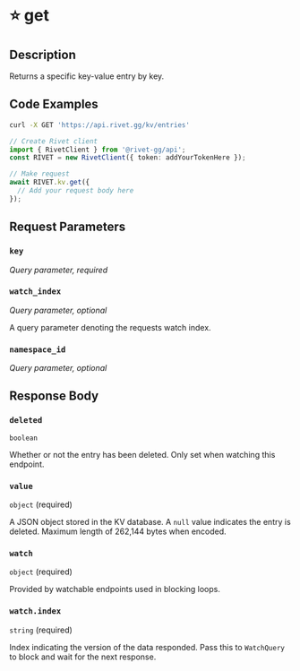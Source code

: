 

# ⭐️ get

## Description

Returns a specific key-value entry by key.


## Code Examples

<CodeGroup title='Request' tag='GET' label='https://api.rivet.gg/kv/entries'>

```bash {{ "title": "cURL" }}
curl -X GET 'https://api.rivet.gg/kv/entries'
```

```ts
// Create Rivet client
import { RivetClient } from '@rivet-gg/api';
const RIVET = new RivetClient({ token: addYourTokenHere });

// Make request
await RIVET.kv.get({
  // Add your request body here
});
```

</CodeGroup>


## Request Parameters


### `key`

_Query parameter, required_





### `watch_index`

_Query parameter, optional_


A query parameter denoting the requests watch index.


### `namespace_id`

_Query parameter, optional_





## Response Body

### `deleted`

`boolean`

Whether or not the entry has been deleted. Only set when watching this endpoint.

### `value`

`object` (required)

A JSON object stored in the KV database.
A `null` value indicates the entry is deleted.
Maximum length of 262,144 bytes when encoded.

### `watch`

`object` (required)

Provided by watchable endpoints used in blocking loops.

### `watch.index`

`string` (required)

Index indicating the version of the data responded.
Pass this to `WatchQuery` to block and wait for the next response.




